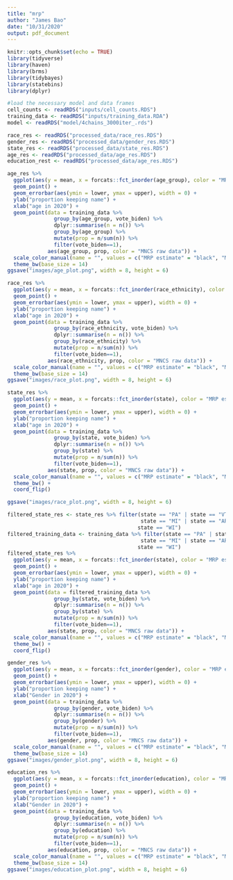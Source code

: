 ```yaml
---
title: "mrp"
author: "James Bao"
date: "10/31/2020"
output: pdf_document
---
```


```r
knitr::opts_chunk$set(echo = TRUE)
library(tidyverse)
library(haven)
library(brms)
library(tidybayes)
library(statebins)
library(dplyr)
```

```r
#load the necessary model and data frames
cell_counts <- readRDS("inputs/cell_counts.RDS")
training_data <- readRDS("inputs/training_data.RDA")
model <- readRDS("model/4chains_3000iter_.rds")

```



```r
race_res <- readRDS("processed_data/race_res.RDS")
gender_res <- readRDS("processed_data/gender_res.RDS")
state_res <- readRDS("processed_data/state_res.RDS")
age_res <- readRDS("processed_data/age_res.RDS")
education_rest <- readRDS("processed_data/age_res.RDS")


```

```r
age_res %>% 
  ggplot(aes(y = mean, x = forcats::fct_inorder(age_group), color = "MRP estimate")) + 
  geom_point() +
  geom_errorbar(aes(ymin = lower, ymax = upper), width = 0) + 
  ylab("proportion keeping name") + 
  xlab("age in 2020") + 
  geom_point(data = training_data %>% 
               group_by(age_group, vote_biden) %>%
               dplyr::summarise(n = n()) %>% 
               group_by(age_group) %>% 
               mutate(prop = n/sum(n)) %>% 
               filter(vote_biden==1), 
             aes(age_group, prop, color = "MNCS raw data")) +
  scale_color_manual(name = "", values = c("MRP estimate" = "black", "MNCS raw data" = "red")) + 
  theme_bw(base_size = 14) 
ggsave("images/age_plot.png", width = 8, height = 6)
```

```r
race_res %>% 
  ggplot(aes(y = mean, x = forcats::fct_inorder(race_ethnicity), color = "MRP estimate")) + 
  geom_point() +
  geom_errorbar(aes(ymin = lower, ymax = upper), width = 0) + 
  ylab("proportion keeping name") + 
  xlab("age in 2020") + 
  geom_point(data = training_data %>% 
               group_by(race_ethnicity, vote_biden) %>%
               dplyr::summarise(n = n()) %>% 
               group_by(race_ethnicity) %>% 
               mutate(prop = n/sum(n)) %>% 
               filter(vote_biden==1), 
             aes(race_ethnicity, prop, color = "MNCS raw data")) +
  scale_color_manual(name = "", values = c("MRP estimate" = "black", "MNCS raw data" = "red")) + 
  theme_bw(base_size = 14) 
ggsave("images/race_plot.png", width = 8, height = 6)
```

```r

state_res %>% 
  ggplot(aes(y = mean, x = forcats::fct_inorder(state), color = "MRP estimate")) + 
  geom_point() +
  geom_errorbar(aes(ymin = lower, ymax = upper), width = 0) + 
  ylab("proportion keeping name") + 
  xlab("age in 2020") + 
  geom_point(data = training_data %>% 
               group_by(state, vote_biden) %>%
               dplyr::summarise(n = n()) %>% 
               group_by(state) %>% 
               mutate(prop = n/sum(n)) %>% 
               filter(vote_biden==1), 
             aes(state, prop, color = "MNCS raw data")) +
  scale_color_manual(name = "", values = c("MRP estimate" = "black", "MNCS raw data" = "red")) + 
  theme_bw() +
  coord_flip()

ggsave("images/race_plot.png", width = 8, height = 6)
```

```r
filtered_state_res <- state_res %>% filter(state == "PA" | state == "VT" | 
                                           state == "MI" | state == "AR" |
                                          state == "WI")
filtered_training_data <- training_data %>% filter(state == "PA" | state == "VT" | 
                                           state == "MI" | state == "AR" |
                                          state == "WI")
filtered_state_res %>% 
  ggplot(aes(y = mean, x = forcats::fct_inorder(state), color = "MRP estimate")) + 
  geom_point() +
  geom_errorbar(aes(ymin = lower, ymax = upper), width = 0) + 
  ylab("proportion keeping name") + 
  xlab("age in 2020") + 
  geom_point(data = filtered_training_data %>% 
               group_by(state, vote_biden) %>%
               dplyr::summarise(n = n()) %>% 
               group_by(state) %>% 
               mutate(prop = n/sum(n)) %>% 
               filter(vote_biden==1), 
             aes(state, prop, color = "MNCS raw data")) +
  scale_color_manual(name = "", values = c("MRP estimate" = "black", "MNCS raw data" = "red")) + 
  theme_bw() +
  coord_flip()
```


```r
gender_res %>% 
  ggplot(aes(y = mean, x = forcats::fct_inorder(gender), color = "MRP estimate")) + 
  geom_point() +
  geom_errorbar(aes(ymin = lower, ymax = upper), width = 0) + 
  ylab("proportion keeping name") + 
  xlab("Gender in 2020") + 
  geom_point(data = training_data %>% 
               group_by(gender, vote_biden) %>%
               dplyr::summarise(n = n()) %>% 
               group_by(gender) %>% 
               mutate(prop = n/sum(n)) %>% 
               filter(vote_biden==1), 
             aes(gender, prop, color = "MNCS raw data")) +
  scale_color_manual(name = "", values = c("MRP estimate" = "black", "MNCS raw data" = "red")) + 
  theme_bw(base_size = 14) 
ggsave("images/gender_plot.png", width = 8, height = 6)
```

```r
education_res %>% 
  ggplot(aes(y = mean, x = forcats::fct_inorder(education), color = "MRP estimate")) + 
  geom_point() +
  geom_errorbar(aes(ymin = lower, ymax = upper), width = 0) + 
  ylab("proportion keeping name") + 
  xlab("Gender in 2020") + 
  geom_point(data = training_data %>% 
               group_by(education, vote_biden) %>%
               dplyr::summarise(n = n()) %>% 
               group_by(education) %>% 
               mutate(prop = n/sum(n)) %>% 
               filter(vote_biden==1), 
             aes(education, prop, color = "MNCS raw data")) +
  scale_color_manual(name = "", values = c("MRP estimate" = "black", "MNCS raw data" = "red")) + 
  theme_bw(base_size = 14) 
ggsave("images/education_plot.png", width = 8, height = 6)
```